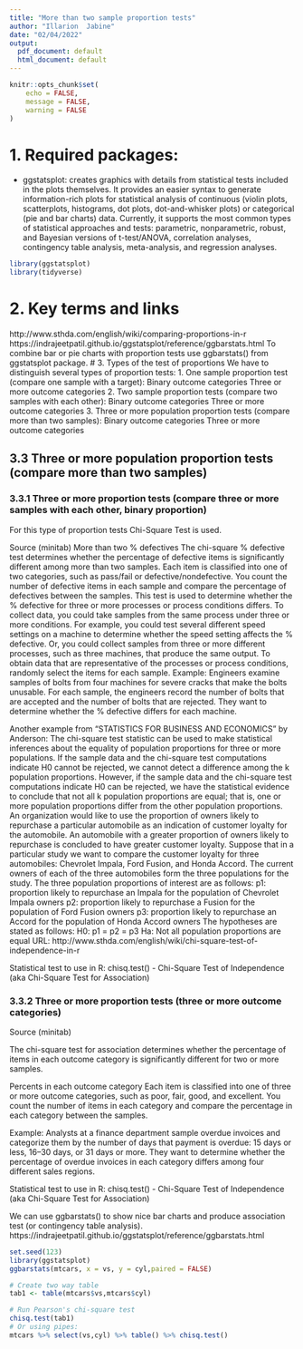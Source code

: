 ---
title: "More than two sample proportion tests"
author: "Illarion  Jabine"
date: "02/04/2022"
output:
  pdf_document: default
  html_document: default
---

```{r setup, include=FALSE}
knitr::opts_chunk$set(
	echo = FALSE,
	message = FALSE,
	warning = FALSE
)
```


# 1. Required packages:


* ggstatsplot: 
creates graphics with details from statistical tests included in the plots themselves. 
It provides an easier syntax to generate information-rich plots for statistical analysis of continuous (violin plots, scatterplots, histograms, dot plots, dot-and-whisker plots) or categorical (pie and bar charts) data. 
Currently, it supports the most common types of statistical approaches and tests: parametric, nonparametric, robust, and Bayesian versions of t-test/ANOVA, correlation analyses, contingency table analysis, meta-analysis, and regression analyses.

```{r load libraries, message=FALSE, warning=FALSE}
library(ggstatsplot)
library(tidyverse)
```


# 2. Key terms and links
http://www.sthda.com/english/wiki/comparing-proportions-in-r
https://indrajeetpatil.github.io/ggstatsplot/reference/ggbarstats.html
To combine bar or pie charts with proportion tests use ggbarstats() from ggstatsplot package.
# 3. Types of the test of proportions
We have to distinguish several types of proportion tests:
 1. One sample proportion test (compare one sample with a target):
     Binary outcome categories
     Three or more outcome categories
 2. Two sample proportion tests (compare two samples with each other):
    Binary outcome categories
    Three or more outcome categories
 3. Three or more population proportion tests (compare more than two samples):
    Binary outcome categories
    Three or more outcome categories     


## 3.3 Three or more population proportion tests (compare more than two samples)

### 3.3.1 Three or more proportion tests (compare three or more samples with each other, binary proportion)

For this type of proportion tests Chi-Square Test is used.

Source (minitab)
More than two % defectives
The chi-square % defective test determines whether the percentage of defective items is significantly different among more than two samples. 
Each item is classified into one of two categories, such as pass/fail or defective/nondefective. You count the number of defective items in each sample and compare the percentage of defectives between the samples. 
This test is used to determine whether the % defective for three or more processes or process conditions differs. To collect data, you could take samples from the same process under three or more conditions. For example, you could test several different speed settings on a machine to determine whether the speed setting affects the % defective. Or, you could collect samples from three or more different processes, such as three machines, that produce the same output. To obtain data that are representative of the processes or process conditions, randomly select the items for each sample. 
Example:
Engineers examine samples of bolts from four machines for severe cracks that make the bolts unusable. For each sample, the engineers record the number of bolts that are accepted and the number of bolts that are rejected. They want to determine whether the % defective differs for each machine.

Another example from "STATISTICS FOR BUSINESS AND ECONOMICS" by Anderson:
The chi-square test statistic can be used to make statistical inferences about the equality of population proportions for three or more populations.
If the sample data and the chi-square test computations indicate H0 cannot be rejected, we cannot detect a difference among the k population proportions. 
However, if the sample data and the chi-square test computations indicate H0 can be rejected, we have the statistical
evidence to conclude that not all k population proportions are equal; that is, one or more population proportions differ from the other population proportions.
An organization would like to use the proportion of owners likely to repurchase a particular automobile as an indication of customer loyalty for the automobile.
An automobile with a greater proportion of owners likely to repurchase is concluded to have greater customer loyalty. Suppose that in a particular study we want to compare the customer loyalty for three automobiles: Chevrolet Impala, Ford Fusion, and Honda Accord.
The current owners of each of the three automobiles form the three populations for the study. 
The three population proportions of interest are as follows:
 p1: proportion likely to repurchase an Impala for the population of Chevrolet Impala owners
 p2: proportion likely to repurchase a Fusion for the population of Ford Fusion owners
 p3: proportion likely to repurchase an Accord for the population of Honda Accord owners
The hypotheses are stated as follows:
 H0: p1 = p2 = p3
 Ha: Not all population proportions are equal
URL: http://www.sthda.com/english/wiki/chi-square-test-of-independence-in-r

Statistical test to use in R: chisq.test() - Chi-Square Test of Independence (aka Chi-Square Test for Association)

### 3.3.2 Three or more proportion tests (three or more outcome categories)

Source (minitab)

The chi-square test for association determines whether the percentage of items in each outcome category is significantly different for two or more samples. 

Percents in each outcome category
Each item is classified into one of three or more outcome categories, such as poor, fair, good, and excellent. You count the number of items in each category and compare the percentage in each category between the samples. 

Example:
Analysts at a finance department sample overdue invoices and categorize them by the number of days that payment is overdue: 15 days or less, 16–30 days, or 31 days or more. They want to determine whether the percentage of overdue invoices in each category differs among four different sales regions.

Statistical test to use in R: chisq.test() - Chi-Square Test of Independence (aka Chi-Square Test for Association)

We can use ggbarstats() to show nice bar charts and produce association test (or contingency table analysis).
https://indrajeetpatil.github.io/ggstatsplot/reference/ggbarstats.html

```{r}
set.seed(123)
library(ggstatsplot)
ggbarstats(mtcars, x = vs, y = cyl,paired = FALSE)

# Create two way table
tab1 <- table(mtcars$vs,mtcars$cyl)

# Run Pearson's chi-square test
chisq.test(tab1)
# Or using pipes:
mtcars %>% select(vs,cyl) %>% table() %>% chisq.test()

```


